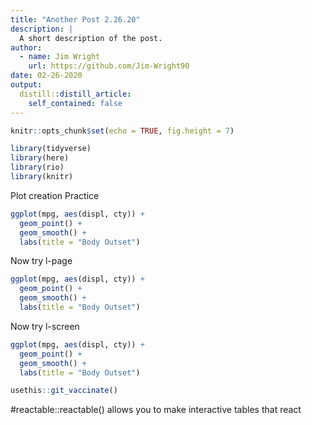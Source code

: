 ```yaml
---
title: "Another Post 2.26.20"
description: |
  A short description of the post.
author:
  - name: Jim Wright
    url: https://github.com/Jim-Wright90
date: 02-26-2020
output:
  distill::distill_article:
    self_contained: false
---
```


```r
knitr::opts_chunk$set(echo = TRUE, fig.height = 7)

library(tidyverse)
library(here)
library(rio)
library(knitr)

```

Plot creation Practice 
```r

ggplot(mpg, aes(displ, cty)) +
  geom_point() +
  geom_smooth() +
  labs(title = "Body Outset")


```


Now try l-page 
```r

ggplot(mpg, aes(displ, cty)) +
  geom_point() +
  geom_smooth() +
  labs(title = "Body Outset")

```

<aside>

Now try l-screen 

```r
ggplot(mpg, aes(displ, cty)) +
  geom_point() +
  geom_smooth() +
  labs(title = "Body Outset")

usethis::git_vaccinate()
```

<aside>

#reactable::reactable() allows you to make interactive tables that react 